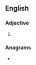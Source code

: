 ==English==

===Adjective===
{{head|en|adjective superlative form}}

# {{lb|en|rare}} {{en-superlative of|broomy}}

===Anagrams===
* {{anagrams|en|a=beimoorst|biostrome}}